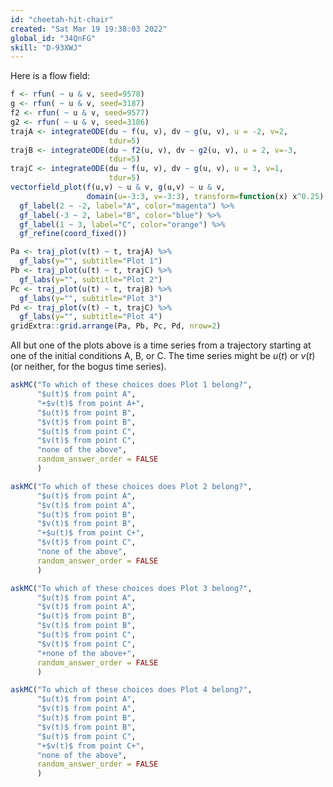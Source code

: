 ```yaml
---
id: "cheetah-hit-chair"
created: "Sat Mar 19 19:38:03 2022"
global_id: "34QnFG"
skill: "D-93XWJ"
---
```




Here is a flow field:

```r
f <- rfun( ~ u & v, seed=9578)
g <- rfun( ~ u & v, seed=3187)
f2 <- rfun( ~ u & v, seed=9577)
g2 <- rfun( ~ u & v, seed=3186)
trajA <- integrateODE(du ~ f(u, v), dv ~ g(u, v), u = -2, v=2,
                      tdur=5)
trajB <- integrateODE(du ~ f2(u, v), dv ~ g2(u, v), u = 2, v=-3,
                      tdur=5)
trajC <- integrateODE(du ~ f(u, v), dv ~ g(u, v), u = 3, v=1,
                      tdur=5)
vectorfield_plot(f(u,v) ~ u & v, g(u,v) ~ u & v, 
                 domain(u=-3:3, v=-3:3), transform=function(x) x^0.25) %>%
  gf_label(2 ~ -2, label="A", color="magenta") %>%
  gf_label(-3 ~ 2, label="B", color="blue") %>%
  gf_label(1 ~ 3, label="C", color="orange") %>%
  gf_refine(coord_fixed())
```

```r
Pa <- traj_plot(v(t) ~ t, trajA) %>%
  gf_labs(y="", subtitle="Plot 1")
Pb <- traj_plot(u(t) ~ t, trajC) %>%
  gf_labs(y="", subtitle="Plot 2")
Pc <- traj_plot(u(t) ~ t, trajB) %>%
  gf_labs(y="", subtitle="Plot 3")
Pd <- traj_plot(v(t) ~ t, trajC) %>%
  gf_labs(y="", subtitle="Plot 4")
gridExtra::grid.arrange(Pa, Pb, Pc, Pd, nrow=2)
```

All but one of the plots above is a time series from a trajectory starting at one of the initial conditions A, B, or C. The time series might be $u(t)$ or $v(t)$ (or neither, for the bogus time series).

```r
askMC("To which of these choices does Plot 1 belong?",
      "$u(t)$ from point A",
      "+$v(t)$ from point A+",
      "$u(t)$ from point B",
      "$v(t)$ from point B",
      "$u(t)$ from point C",
      "$v(t)$ from point C",
      "none of the above",
      random_answer_order = FALSE
      )
```

```r
askMC("To which of these choices does Plot 2 belong?",
      "$u(t)$ from point A",
      "$v(t)$ from point A",
      "$u(t)$ from point B",
      "$v(t)$ from point B",
      "+$u(t)$ from point C+",
      "$v(t)$ from point C",
      "none of the above",
      random_answer_order = FALSE
      )
```

```r
askMC("To which of these choices does Plot 3 belong?",
      "$u(t)$ from point A",
      "$v(t)$ from point A",
      "$u(t)$ from point B",
      "$v(t)$ from point B",
      "$u(t)$ from point C",
      "$v(t)$ from point C",
      "+none of the above+",
      random_answer_order = FALSE
      )
```

```r
askMC("To which of these choices does Plot 4 belong?",
      "$u(t)$ from point A",
      "$v(t)$ from point A",
      "$u(t)$ from point B",
      "$v(t)$ from point B",
      "$u(t)$ from point C",
      "+$v(t)$ from point C+",
      "none of the above",
      random_answer_order = FALSE
      )
```
